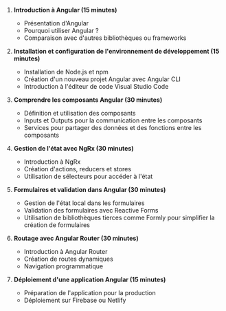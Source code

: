 

1. **Introduction à Angular (15 minutes)**
   - Présentation d'Angular
   - Pourquoi utiliser Angular ?
   - Comparaison avec d'autres bibliothèques ou frameworks

2. **Installation et configuration de l'environnement de développement (15 minutes)**
   - Installation de Node.js et npm
   - Création d'un nouveau projet Angular avec Angular CLI
   - Introduction à l'éditeur de code Visual Studio Code

3. **Comprendre les composants Angular (30 minutes)**
   - Définition et utilisation des composants
   - Inputs et Outputs pour la communication entre les composants
   - Services pour partager des données et des fonctions entre les composants

4. **Gestion de l'état avec NgRx (30 minutes)**
   - Introduction à NgRx
   - Création d'actions, reducers et stores
   - Utilisation de sélecteurs pour accéder à l'état

5. **Formulaires et validation dans Angular (30 minutes)**
   - Gestion de l'état local dans les formulaires
   - Validation des formulaires avec Reactive Forms
   - Utilisation de bibliothèques tierces comme Formly pour simplifier la création de formulaires

6. **Routage avec Angular Router (30 minutes)**
   - Introduction à Angular Router
   - Création de routes dynamiques
   - Navigation programmatique

7. **Déploiement d'une application Angular (15 minutes)**
   - Préparation de l'application pour la production
   - Déploiement sur Firebase ou Netlify

